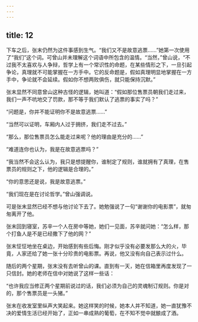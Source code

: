 ```yaml
---
---
---
```

title: 12
---



下车之后，张末仍然为这件事感到生气。“我们又不是故意逃票……”她第一次使用了“我们”这个词。可曾山并未理解这个词语中所包含的温情。“当然，”曾山说，“不过我不太喜欢与人争辩，哲学上有一个常识性的命题，在某些情形之下，一旦引起争论，真理就不可能掌握在一方手中。它的反命题是，假如真理明显地掌握在一方手中，争论就不会延续。假如你不想两败俱伤，就只能保持沉默。”

张末显然不同意曾山这种古怪的逻辑，她叫道：“假如那位售票员朝我们走过来，我们一声不吭地交了罚款，那不等于我们默认了逃票的事实了吗？”

“问题是，你并不能证明你不是故意逃票……”

“当然可以证明，车厢内人过于拥挤，我们走不过去。”

“那么，那位售票员怎么能走过来呢？他的理由是充分的……”

“难道连你也认为，我是在故意逃票吗？”

“我当然不会这么认为，我只是想提醒你，谁制定了规则，谁就拥有了真理，在售票员的规则之下，他的逻辑是合理的。”

“你的意思还是说，我是故意逃票。”

“我们现在是在讨论哲学。”曾山强调说。

可是张末显然已经不想与他讨论下去了。她勉强说了一句“谢谢你的电影票”，就匆匆离开了他。

张末回到寝室，苏辛一个人在房中等她，她们一见面，苏辛就问她：“怎么样，那个打鱼人是不是已经撒下了他的网？”

张末怔怔地坐在桌边，开始感到有些后悔。刚才似乎没有必要发那么大的火，毕竟，人家还给了她一张十分珍贵的电影票。再说，他又没有向自己表示过什么。

随后的两个星期，张末没有去听曾山的课。直到有一天，她在信箱里再度发现了一只信封。她的老师在信中对她说了这样一些话：

“也许我应当修正两个星期前说过的话，我们必须为自己的灵魂制订规则。你是对的，那个售票员是一头猪。”

张末在收发室里纵声大笑起来。她这样笑的时候，她本人并不知道，她一直犹豫不决的爱情生活已经开始了，正如一串成熟的葡萄，在不知不觉中就酿成了酒。